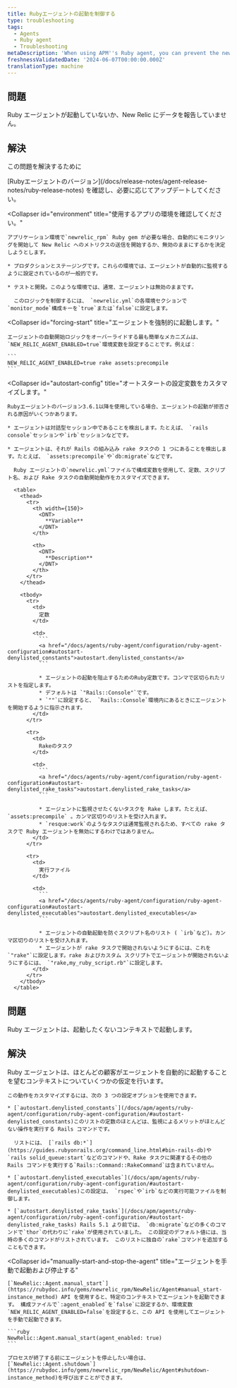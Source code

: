 ```yaml
---
title: Rubyエージェントの起動を制御する
type: troubleshooting
tags:
  - Agents
  - Ruby agent
  - Troubleshooting
metaDescription: 'When using APM''s Ruby agent, you can prevent the newrelic_rpm gem from starting, or force it to start if it is not reporting data.'
freshnessValidatedDate: '2024-06-07T00:00:00.000Z'
translationType: machine
---
```


## 問題

Ruby エージェントが起動していないか、New Relic にデータを報告していません。

## 解決

この問題を解決するために

<CollapserGroup>
  <Collapser
    id="version-3-6-1-or-later"
    title="お使いのRubyエージェントのバージョンを確認してください。"
  >
    [Rubyエージェントのバージョン](/docs/release-notes/agent-release-notes/ruby-release-notes) を確認し、必要に応じてアップデートしてください。
  </Collapser>

  <Collapser
    id="environment"
    title="使用するアプリの環境を確認してください。"
  >
    アプリケーション環境で`newrelic_rpm` Ruby gem が必要な場合、自動的にモニタリングを開始して New Relic へのメトリクスの送信を開始するか、無効のままにするかを決定しようとします。

    * プロダクションとステージングです。これらの環境では、エージェントが自動的に監視するように設定されているのが一般的です。

    * テストと開発。このような環境では、通常、エージェントは無効のままです。

      このロジックを制御するには、 `newrelic.yml`の各環境セクションで`monitor_mode`構成キーを`true`または`false`に設定します。
  </Collapser>

  <Collapser
    id="forcing-start"
    title="エージェントを強制的に起動します。"
  >
    エージェントの自動開始ロジックをオーバーライドする最も簡単なメカニズムは、 `NEW_RELIC_AGENT_ENABLED=true`環境変数を設定することです。例えば：

    ```
    NEW_RELIC_AGENT_ENABLED=true rake assets:precompile
    ```
  </Collapser>

  <Collapser
    id="autostart-config"
    title="オートスタートの設定変数をカスタマイズします。"
  >
    Rubyエージェントのバージョン3.6.1以降を使用している場合、エージェントの起動が拒否される原因がいくつかあります。

    * エージェントは対話型セッション中であることを検出します。たとえば、 `rails console`セッションや`irb`セッションなどです。

    * エージェントは、それが Rails の組み込み rake タスクの 1 つにあることを検出します。たとえば、 `assets:precompile`や`db:migrate`などです。

      Ruby エージェントの`newrelic.yml`ファイルで構成変数を使用して、定数、スクリプト名、および Rake タスクの自動開始動作をカスタマイズできます。

      <table>
        <thead>
          <tr>
            <th width={150}>
              <DNT>
                **Variable**
              </DNT>
            </th>

            <th>
              <DNT>
                **Description**
              </DNT>
            </th>
          </tr>
        </thead>

        <tbody>
          <tr>
            <td>
              定数
            </td>

            <td>
              ```
              <a href="/docs/agents/ruby-agent/configuration/ruby-agent-configuration#autostart-denylisted_constants">autostart.denylisted_constants</a>
              ```

              * エージェントの起動を阻止するためのRuby定数です。コンマで区切られたリストを指定します。
              * デフォルトは `"Rails::Console"`です。
              * `""`に設定すると、 `Rails::Console`環境内にあるときにエージェントを開始するように指示されます。
            </td>
          </tr>

          <tr>
            <td>
              Rakeのタスク
            </td>

            <td>
              ```
              <a href="/docs/agents/ruby-agent/configuration/ruby-agent-configuration#autostart-denylisted_rake_tasks">autostart.denylisted_rake_tasks</a>
              ```

              * エージェントに監視させたくないタスクを Rake します。たとえば、 `assets:precompile` 。カンマ区切りのリストを受け入れます。
              * `resque:work`のようなタスクは通常監視されるため、すべての rake タスクで Ruby エージェントを無効にするわけではありません。
            </td>
          </tr>

          <tr>
            <td>
              実行ファイル
            </td>

            <td>
              ```
              <a href="/docs/agents/ruby-agent/configuration/ruby-agent-configuration#autostart-denylisted_executables">autostart.denylisted_executables</a>
              ```

              * エージェントの自動起動を防ぐスクリプト名のリスト ( `irb`など)。カンマ区切りのリストを受け入れます。
              * エージェントが rake タスクで開始されないようにするには、これを`"rake"`に設定します。rake およびカスタム スクリプトでエージェントが開始されないようにするには、 `"rake,my_ruby_script.rb"`に設定します。
            </td>
          </tr>
        </tbody>
      </table>
  </Collapser>
</CollapserGroup>

## 問題

Ruby エージェントは、起動したくないコンテキストで起動します。

## 解決

<CollapserGroup>
  <Collapser
    id="configure-where-the-agent-starts"
    title="エージェントの起動を制御するために設定をカスタマイズする"
  >
    Ruby エージェントは、ほとんどの顧客がエージェントを自動的に起動することを望むコンテキストについていくつかの仮定を行います。

    この動作をカスタマイズするには、次の 3 つの設定オプションを使用できます。

    * [`autostart.denylisted_constants`](/docs/apm/agents/ruby-agent/configuration/ruby-agent-configuration/#autostart-denylisted_constants)このリストの定数のほとんどは、監視によるメリットがほとんどない操作を実行する Rails コマンドです。

      リストには、 [`rails db:*`](https://guides.rubyonrails.org/command_line.html#bin-rails-db)や`rails solid_queue:start`などのコマンドや、Rake タスクに関連するその他の Rails コマンドを実行する`Rails::Command::RakeCommand`は含まれていません。

    * [`autostart.denylisted_executables`](/docs/apm/agents/ruby-agent/configuration/ruby-agent-configuration/#autostart-denylisted_executables)この設定は、 `rspec`や`irb`などの実行可能ファイルを制御します。

    * [`autostart.denylisted_rake_tasks`](/docs/apm/agents/ruby-agent/configuration/ruby-agent-configuration/#autostart-denylisted_rake_tasks) Rails 5.1 より前では、 `db:migrate`などの多くのコマンドで`thor`の代わりに`rake`が使用されていました。 この設定のデフォルト値には、当時の多くのコマンドがリストされています。 このリストに独自の`rake`コマンドを追加することもできます。
  </Collapser>

  <Collapser
    id="manually-start-and-stop-the-agent"
    title="エージェントを手動で起動および停止する"
  >
    [`NewRelic::Agent.manual_start`](https://rubydoc.info/gems/newrelic_rpm/NewRelic/Agent#manual_start-instance_method) API を使用すると、特定のコンテキストでエージェントを起動できます。 構成ファイルで`:agent_enabled`を`false`に設定するか、環境変数`NEW_RELIC_AGENT_ENABLED=false`を設定すると、この API を使用してエージェントを手動で起動できます。

    ```ruby
    NewRelic::Agent.manual_start(agent_enabled: true)
    ```

    プロセスが終了する前にエージェントを停止したい場合は、 [`NewRelic::Agent.shutdown`](https://rubydoc.info/gems/newrelic_rpm/NewRelic/Agent#shutdown-instance_method)を呼び出すことができます。
  </Collapser>
</CollapserGroup>
